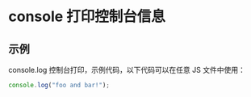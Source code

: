 # console 打印控制台信息

## 示例

console.log 控制台打印，示例代码，以下代码可以在任意 JS 文件中使用：

```javascript
console.log("foo and bar!");
```

